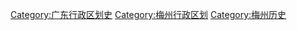[[Category:广东行政区划史|Category:广东行政区划史]]
[[Category:梅州行政区划|Category:梅州行政区划]]
[[Category:梅州历史|Category:梅州历史]]
